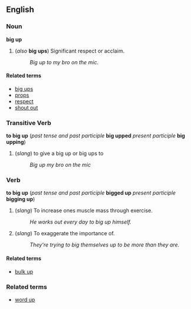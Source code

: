 ==English==
===Noun===
'''big up'''

# (''also'' '''big ups''') Significant respect or acclaim.
#: ''Big up to my bro on the mic.''

====Related terms====

*[[big ups]]
*[[props]]
*[[respect]]
*[[shout out]]

===Transitive Verb===
'''to big up''' (''past tense and past participle''  '''big upped''' ''present participle'' '''big upping''')
#(''slang'') to give a big up or big ups to
#:''Big up my bro on the mic''

===Verb===
'''to big up''' (''past tense and past participle''  '''bigged up''' ''present participle'' '''bigging up''')
# (''slang'') To increase ones muscle mass through exercise.
#: ''He works out every day to big up himself.''
# (''slang'') To exaggerate the importance of.
#: ''They're trying to big themselves up to be more than they are.''

====Related terms====

* [[bulk up]]

===Related terms===
*[[word up]]